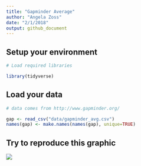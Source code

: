 ```yaml
---
title: "Gapminder Average"
author: "Angela Zoss"
date: "2/1/2018"
output: github_document
---
```


## Setup your environment

```r

# Load required libraries

library(tidyverse)

```

## Load your data

```r

# data comes from http://www.gapminder.org/

gap <- read_csv("data/gapminder_avg.csv")
names(gap) <- make.names(names(gap), unique=TRUE)

```

## Try to reproduce this graphic

![](images/gapminder-goal.png)

```r



```